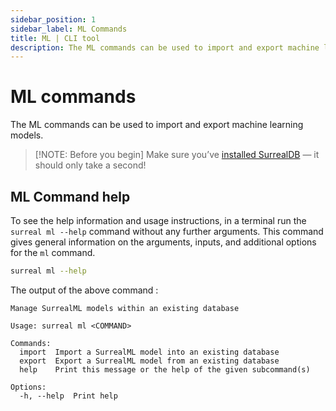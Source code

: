 ```yaml
---
sidebar_position: 1
sidebar_label: ML Commands
title: ML | CLI tool
description: The ML commands can be used to import and export machine learning models.
---
```


# ML commands

The ML commands can be used to import and export machine learning models.

> \[!NOTE: Before you begin]
> Make sure you’ve [installed SurrealDB](/docs/surrealdb/installation) — it should only take a second!

## ML Command help

To see the help information and usage instructions, in a terminal run the `surreal ml --help` command without any further arguments. This command gives general information on the arguments, inputs, and additional options for the `ml` command.

```bash
surreal ml --help
```

The output of the above command :

```
Manage SurrealML models within an existing database

Usage: surreal ml <COMMAND>

Commands:
  import  Import a SurrealML model into an existing database
  export  Export a SurrealML model from an existing database
  help    Print this message or the help of the given subcommand(s)

Options:
  -h, --help  Print help
```

<br />
